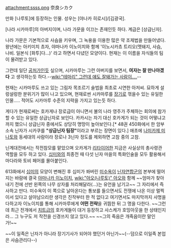 attachment:ssss.png
奈良シカク

만화 [나루토]에 등장하는 인물. 성우는 [야나카 히로시]/[김광국].

[나라 시카마루]의 아버지이며, 나라 가문을 이끄는 존재인듯 하다. 계급은 [상급닌자].

나라 가문은 기본적으로 사슴을 키우며, 그 녹용을 이용한 많은 약 조제법을 만들어냈다. 왕년에는 아키미치 쵸자, 야마나카 이노이치와 함께 '이노시카쵸 트리오(멧돼지, 사슴, 나비. 일본식 [화투]다...)' 라고 하면서 다녔던 모양이다. 현재는 이 이름을 자식들의 팀이 물려받고 있다.

그런데 일단 [[공처가]]인듯 싶으며, 시카마루는 그런 아버지를 보면서, '''여자는 잘 만나야겠다''' 고 생각하는듯 하다.--[[wiki:"테마리" 그런데 얘도 잘돼가는 사람이....]]--

현재는 시카마루도 쓰고 있는 그림자 목조르기 술법을 최초로 시연한 아저씨. 묘하게 설렁설렁한 분위기가 많이 나고 있으며, 현재로썬 시카마루를 [[장기]]로 꺾을수 있는 유일한 인물..... 적어도 시카마루 수준의 지략을 가지고 있는듯 하다.

게다가 현재로써는 호카게나 장로급이 아니면서 불의 나라 영주가 주체하는 회의에 참가할 수 있는 유일한 상급닌자로 보인다. 카카시는 자기 대신 호카게가 되는 것이 어떻냐고까지 했으니 상급닌자 중에서도 상당히 명망이 높아보인다.[* 48권 450화에서 한 암부소속 닌자가 시카쿠를 '''"상급닌자 팀장"'''이라고 부르는 장면이 있다.] 애초에 [[나미카제 미나토]]와 동세대의 사람이라 장로나 3닌자 정도를 제외하면 고참 중의 고참.

닌계대전에서는 작전참모를 맡았으며 오카게가 [[리타이어]]한 지금은 사실상의 총사령관 역할을 모두 하고 있다. [[십미]]와의 최종전 때 다섯 닌자 마을의 특화인술을 모두 활용해서 마다라와 토비 페어를 몰아붙인다.

613화에서 [[십미]]의 모양이 변해진 후 십미가 쏴버린 [[미수옥]]이 [[닌자연합군]]의 본부에 떨어지는 바람에 결국 [[야마나카 이노이치]], [[wiki:"아오(나루토)" 아오]]와 함께 ~~엄마가 찾아내기 전에 선반 왼쪽의 나무 상자를 처리해달라(...)는 유언을 남기고~~ 그 자리에서 즉사하고 만다. 미수옥이 이 쪽으로 날아온다는 통보를 들으면서도 전쟁에 나온 이상 멀찍이서 있다고 살아남으리란 생각은 진작부터 한 적 없다고 여기면서도 마지막까지 사명을 다하고자 이노이치를 통해 시카마루에게 '''어떤 전략'''을 귀띔한 뒤 그 명을 다한다. ~~그런데 최근 전개에서 [[치트]]급의 호카게들이 대거 등장하고 사스케가 호밍아웃을 한 상태인지라... 그 누구도 저 작전을 신경쓰지 않고 있다.~~ ~~그의 죽음은 개죽음이란 말인가!~~

~~이 일족은 닌자가 아니라 장기기사가 되어야 했던거 아닌가~~(--덤으로 이일족 본업은 사슴관리다--)
